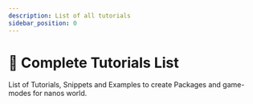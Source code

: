 ```yaml
---
description: List of all tutorials
sidebar_position: 0
---
```


# 📑 Complete Tutorials List

List of Tutorials, Snippets and Examples to create Packages and game-modes for nanos world.


<div class="card-links">

<CardLink
	title="Basic HUD (Canvas)"
	description="How to add a basic HUD using Render’s Canvas features, to display the character’s Health and Ammo."
	image_src="/img/docs/tutorials/canvas.jpg"
	href="getting-started/tutorials-and-examples/basic-hud-canvas"
/>

<CardLink
	title="Basic HUD (HTML)"
	description="How to add a basic HUD using HTML + JavaScript + CSS to display the character’s Health and Ammo based on CS:GO HUD."
	image_src="/img/docs/tutorials/html-01.jpg"
	href="getting-started/tutorials-and-examples/basic-hud-html"
/>

<CardLink
	title="Chat Colors"
	description="How to customize chat messages."
	image_src="/img/docs/tutorials/chat-colors.jpg"
	href="getting-started/tutorials-and-examples/chat-colors"
/>

<CardLink
	title="Doors"
	description="How to create a simple and automatic door when Characters move in."
	image_src="/img/docs/tutorials/doors.jpg"
	href="getting-started/tutorials-and-examples/doors"
/>

<CardLink
	title="Fireworks"
	description="How to create a Firework-shooter weapon using the Fireworks Particle Effects Asset Pack from our Vault!"
	image_src="/img/docs/tutorials/fireworks-01.jpg"
	href="getting-started/tutorials-and-examples/fireworks"
/>

<CardLink
	title="Gravity Gun"
	description="How to create a simple Gravity Gun to move Props around."
	image_src="/img/docs/tutorials/gravity-gun.jpg"
	href="getting-started/tutorials-and-examples/gravity-gun"
/>

<CardLink
	title="Hosting Server 4-Free"
	description="How to create a Linux virtual machine instance on Compute Engine using the Google Cloud Console withing the Free Tier limit."
	image_src="/img/docs/tutorials/hosting-4free-01.jpg"
	href="getting-started/tutorials-and-examples/hosting-server-4free"
/>

<CardLink
	title="Monster Truck"
	description="How to create a Monster Truck using the Vehicle system."
	image_src="/img/docs/tutorials/monster-truck.jpg"
	href="getting-started/tutorials-and-examples/monster-truck"
/>

<CardLink
	title="Nametags"
	description="How to add Name Tags to Characters."
	image_src="/img/docs/tutorials/nametag.jpg"
	href="getting-started/tutorials-and-examples/name-tags"
/>

<CardLink
	title="Painting Meshes"
	description="How to use the new Material customization methods available to use."
	image_src="/img/docs/tutorials/painting-meshes-01.jpg"
	href="getting-started/tutorials-and-examples/painting-meshes"
/>

<CardLink
	title="Play as Prop"
	description="How to simulate a Prop possessing using a Character. This can be used for Prop Hunt game-modes!"
	image_src="/img/docs/tutorials/play-as-prop.jpg"
	href="getting-started/tutorials-and-examples/play-as-prop"
/>

<CardLink
	title="Weapon Flashlight"
	description="This sample code attaches a Light to a Weapon to make a Flashlight attachment."
	image_src="/img/docs/tutorials/weapon-flashlight.jpg"
	href="getting-started/tutorials-and-examples/weapon-flashlight"
/>

<CardLink
	title="Weapon Scope"
	description="This sample code shows how to attach custom sights meshes into a Weapon and work as real scopes."
	image_src="/img/docs/tutorials/weapon-scope.jpg"
	href="getting-started/tutorials-and-examples/weapon-scope"
/>

<CardLink
	title="X-Ray & Highlight"
	description="This sample code shows how to set Actors to be highlighted when behind walls, or always highlighted!"
	image_src="/img/docs/tutorials/xray.jpg"
	href="getting-started/tutorials-and-examples/x-ray-and-highlight"
/>

</div>